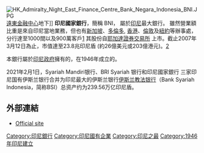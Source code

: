 [[File:HK_Admiralty_Night_East_Finance_Centre_Bank_Negara_Indonesia_BNI.JPG|thumb]][[遠東金融中心|遠東金融中心]]地下]]
'''印尼國家銀行'''，簡稱 BNI， 屬於[[印尼|印尼]]最大銀行。 雖然營業額比重是來自印尼當地業務，但也有[[新加坡|新加坡]]、[[多倫多|多倫多]], [[香港|香港]]、[[倫敦|倫敦]]及[[紐約|紐約]]等辦事處，分行達至1000間以及900萬客戶[http://www.zdnetasia.com/smart50/2006/0,39054489,39372342,00.htm] {{Wayback|url=http://www.zdnetasia.com/smart50/2006/0,39054489,39372342,00.htm |date=20080704132639 }} 其股份自[[耶加達證券交易所|耶加達證券交易所]] 上市。截止2007年3月12日為止，市值達至23.8兆印尼盾 (約26億美元或203億港元)。[http://www.ciptadana.com/Content/Content_Quote_Detail.asp?StockCode=BBNI&ShortName=BBNI&Market=JSX]{{dead link|date=2017年12月 |bot=InternetArchiveBot |fix-attempted=yes }}

本銀行屬於[[印尼政府|印尼政府]]擁有的，在1946年成立的。

2021年2月1日，Syariah Mandiri银行、BRI Syariah 银行和印尼國家銀行 三家印尼国有伊斯兰银行合并为印尼最大的伊斯兰银行[[伊斯兰教法银行|伊斯兰教法银行]]（Bank Syariah Indonesia，简称BSI）总资产约为239.56万亿印尼盾。

==外部連結==
*[http://www.bni.co.id/Default.aspx?base Official site] {{Wayback|url=http://www.bni.co.id/Default.aspx?base |date=20160304092931 }}

{{bank-stub}}

[[Category:印尼銀行|Category:印尼銀行]]
[[Category:印尼國有企業|Category:印尼國有企業]]
[[Category:印尼之最|Category:印尼之最]]
[[Category:1946年印尼建立|Category:1946年印尼建立]]